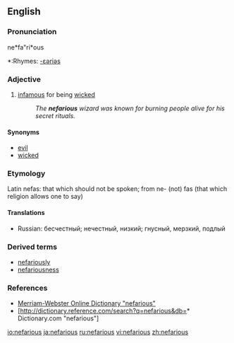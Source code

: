 {{was wotd|2006|February|23}}
==English==
===Pronunciation===
ne*fa"ri*ous
*:Rhymes: [[Rhymes:English:-ɛəriəs|-ɛəriəs]]

===Adjective===
{{en-adj}}
# [[infamous]] for being [[wicked]]
#:''The '''nefarious''' wizard was known for burning people alive for his secret rituals.''

====Synonyms====
*[[evil]]
*[[wicked]]


===Etymology===
Latin nefas: that which should not be spoken; from ne- (not) fas (that which religion allows one to say)


====Translations====
*Russian: бесчестный; нечестный, низкий; гнусный, мерзкий, подлый

===Derived terms===
* [[nefariously]]
* [[nefariousness]]

===References===
*[http://www.m-w.com/cgi-bin/dictionary?va=nefarious Merriam-Webster Online Dictionary "nefarious"]
*[http://dictionary.reference.com/search?q=nefarious&db=* Dictionary.com "nefarious"]

[[io:nefarious]]
[[ja:nefarious]]
[[ru:nefarious]]
[[vi:nefarious]]
[[zh:nefarious]]